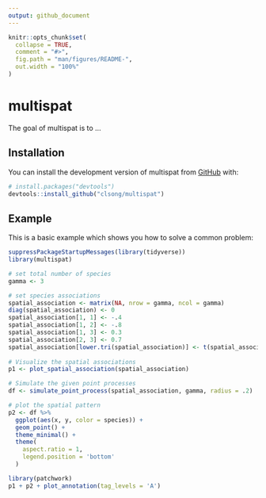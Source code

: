 ```yaml
---
output: github_document
---
```


<!-- README.md is generated from README.Rmd. Please edit that file -->

```r
knitr::opts_chunk$set(
  collapse = TRUE,
  comment = "#>",
  fig.path = "man/figures/README-",
  out.width = "100%"
)
```

# multispat

<!-- badges: start -->
<!-- badges: end -->

The goal of multispat is to ...

## Installation

You can install the development version of multispat from [GitHub](https://github.com/) with:

``` r
# install.packages("devtools")
devtools::install_github("clsong/multispat")
```

## Example

This is a basic example which shows you how to solve a common problem:

```r
suppressPackageStartupMessages(library(tidyverse))
library(multispat)

# set total number of species
gamma <- 3

# set species associations
spatial_association <- matrix(NA, nrow = gamma, ncol = gamma)
diag(spatial_association) <- 0
spatial_association[1, 1] <- -.4 
spatial_association[1, 2] <- -.8
spatial_association[1, 3] <- 0.3
spatial_association[2, 3] <- 0.7
spatial_association[lower.tri(spatial_association)] <- t(spatial_association)[lower.tri(spatial_association)]
 
# Visualize the spatial associations
p1 <- plot_spatial_association(spatial_association)

# Simulate the given point processes
df <- simulate_point_process(spatial_association, gamma, radius = .2)

# plot the spatial pattern
p2 <- df %>%
  ggplot(aes(x, y, color = species)) +
  geom_point() +
  theme_minimal() +
  theme(
    aspect.ratio = 1,
    legend.position = 'bottom'
  )

library(patchwork)
p1 + p2 + plot_annotation(tag_levels = 'A')
```

